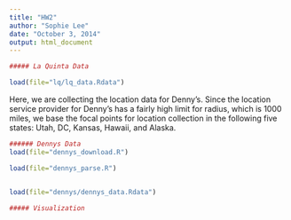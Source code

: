 ```yaml
---
title: "HW2"
author: "Sophie Lee"
date: "October 3, 2014"
output: html_document
---
```



```r

##### La Quinta Data

load(file="lq/lq_data.Rdata")

```



Here, we are collecting the location data for Denny's. Since the location service provider for Denny's has a fairly high limit for radius, which is 1000 miles, we base the focal points for location collection in the following five states: Utah, DC, Kansas, Hawaii, and Alaska. 


```r

###### Dennys Data
load(file="dennys_download.R")

load(file="dennys_parse.R")


load(file="dennys/dennys_data.Rdata")


```




```r

##### Visualization

```

